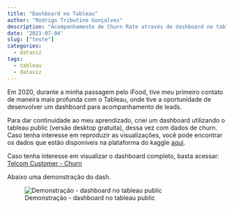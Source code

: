 ```yaml
---
title: "Dashboard no Tableau"
author: "Rodrigo Tributino Gonçalves"
description: "Acompanhamento de Churn Rate através de dashboard no tableau"
date: '2021-07-04'
slug: ["teste"]
categories:
  - dataviz
tags:
  - tableau
  - dataviz
---
```


Em 2020, durante a minha passagem pelo iFood, tive meu primeiro contato de maneira mais profunda com o Tableau, onde tive a oportunidade de desenvolver um dashboard para acompanhamento de leads.

Para dar continuidade ao meu aprendizado, criei um dashboard utilizando o tableau public (versão desktop gratuita), dessa vez com dados de churn. Caso tenha interesse em reproduzir as visualizações, você pode encontrar os dados que estão disponíveis na plataforma do kaggle [aqui](https://www.kaggle.com/blastchar/telco-customer-churn).


Caso tenha interesse em visualizar o dashboard completo, basta acessar: [Telcom Customer - Churn](https://public.tableau.com/app/profile/rodrigotributino/viz/TelcomCostumer-Churn/Painel1)

Abaixo uma demonstração do dash.

![Demonstração - dashboard no tableau public](exemplo_tableau_churn.jpg)



